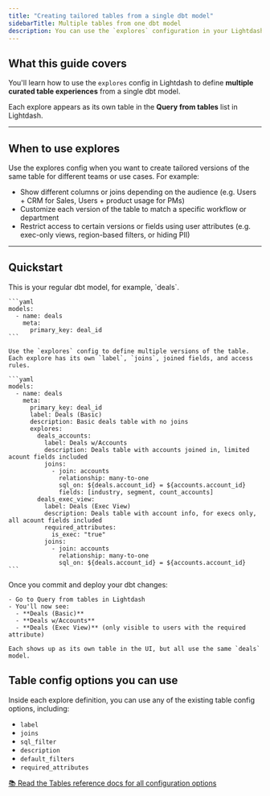```yaml
---
title: "Creating tailored tables from a single dbt model"
sidebarTitle: Multiple tables from one dbt model
description: You can use the `explores` configuration in your Lightdash Semantic Layer to curate multiple ways to query from the same table for different audiences.
---
```



## What this guide covers

You'll learn how to use the `explores` config in Lightdash to define **multiple curated table experiences** from a single dbt model.

Each explore appears as its own table in the **Query from tables** list in Lightdash.

---

## When to use explores

Use the explores config when you want to create tailored versions of the same table for different teams or use cases. For example:

- Show different columns or joins depending on the audience (e.g. Users + CRM for Sales, Users + product usage for PMs)
- Customize each version of the table to match a specific workflow or department
- Restrict access to certain versions or fields using user attributes (e.g. exec-only views, region-based filters, or hiding PII)

---

## Quickstart


<Steps>
  <Step title="Start with your base model">
    This is your regular dbt model, for example, `deals`.

    ```yaml
    models:
      - name: deals
        meta:
          primary_key: deal_id
    ```
  </Step>
  <Step title="Add an explores section under meta">

    Use the `explores` config to define multiple versions of the table. Each explore has its own `label`, `joins`, joined fields, and access rules.

    ```yaml
    models:
      - name: deals
        meta:
          primary_key: deal_id
          label: Deals (Basic)
          description: Basic deals table with no joins
          explores:
            deals_accounts:
              label: Deals w/Accounts
              description: Deals table with accounts joined in, limited acount fields included
              joins:
                - join: accounts
                  relationship: many-to-one
                  sql_on: ${deals.account_id} = ${accounts.account_id}
                  fields: [industry, segment, count_accounts]
            deals_exec_view:
              label: Deals (Exec View)
              description: Deals table with account info, for execs only, all acount fields included
              required_attributes:
                is_exec: "true"
              joins:
                - join: accounts
                  relationship: many-to-one
                  sql_on: ${deals.account_id} = ${accounts.account_id}
    ```
  </Step>
  <Step title="Preview the result in Lightdash">
    Once you commit and deploy your dbt changes:

    - Go to Query from tables in Lightdash
    - You'll now see:
      - **Deals (Basic)**
      - **Deals w/Accounts**
      - **Deals (Exec View)** (only visible to users with the required attribute)

    Each shows up as its own table in the UI, but all use the same `deals` model.
  </Step>
</Steps>


## Table config options you can use

Inside each explore definition, you can use any of the existing table config options, including:

- `label`
- `joins`
- `sql_filter`
- `description`
- `default_filters`
- `required_attributes`

[📚 Read the Tables reference docs for all configuration options](/references/tables#table-properties)